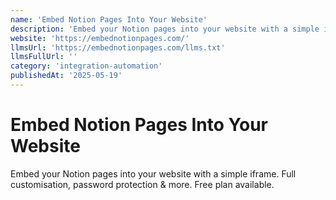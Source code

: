 ```yaml
---
name: 'Embed Notion Pages Into Your Website'
description: 'Embed your Notion pages into your website with a simple iframe. Full customisation, password protection & more. Free plan available.'
website: 'https://embednotionpages.com/'
llmsUrl: 'https://embednotionpages.com/llms.txt'
llmsFullUrl: ''
category: 'integration-automation'
publishedAt: '2025-05-19'
---
```


# Embed Notion Pages Into Your Website

Embed your Notion pages into your website with a simple iframe. Full customisation, password protection & more. Free plan available.
